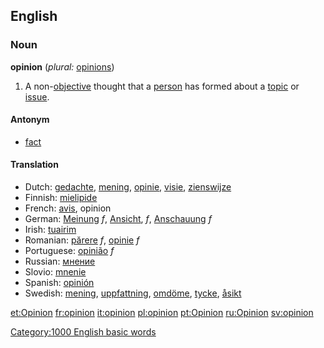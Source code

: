 ==English==

===Noun===
'''opinion'''  (''plural:'' [[opinions]])
#A non-[[objective]] thought that a [[person]] has formed about a [[topic]] or [[issue]].

====Antonym====
*[[fact]]

====Translation====
*Dutch: [[gedachte]], [[mening]], [[opinie]], [[visie]], [[zienswijze]]
*Finnish: [[mielipide]]
*French: [[avis]], opinion
*German: [[Meinung]] ''f'', [[Ansicht]], ''f'', [[Anschauung]] ''f''
*Irish: [[tuairim]]
*Romanian: [[părere]] ''f'', [[opinie]] ''f''
*Portuguese: [[opinião]] ''f''
*Russian: [[мнение]]
*Slovio: [[mnenie]]
*Spanish: [[opinión]]
*Swedish: [[mening]], [[uppfattning]], [[omdöme]], [[tycke]], [[åsikt]]

[[Category:1000 English basic words]]

[[et:Opinion]]
[[fr:opinion]]
[[it:opinion]]
[[pl:opinion]]
[[pt:Opinion]]
[[ru:Opinion]]
[[sv:opinion]]